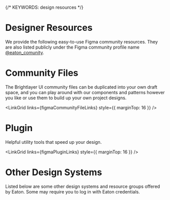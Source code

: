 
{/* KEYWORDS: design resources */}

# Designer Resources

We provide the following easy-to-use Figma community resources. They are also listed publicly under the Figma community profile name [@eaton_comunity](https://figma.com/@eaton_community).

# Community Files

The Brightlayer UI community files can be duplicated into your own draft space, and you can play around with our components and patterns however you like or use them to build up your own project designs.

<LinkGrid links={figmaCommunityFileLinks} style={{ marginTop: 16 }} />

# Plugin

Helpful utility tools that speed up your design.

<LinkGrid links={figmaPluginLinks} style={{ marginTop: 16 }} />

# Other Design Systems

Listed below are some other design systems and resource groups offered by Eaton. Some may require you to log in with Eaton credentials.

<ListOfExternalLinks />
